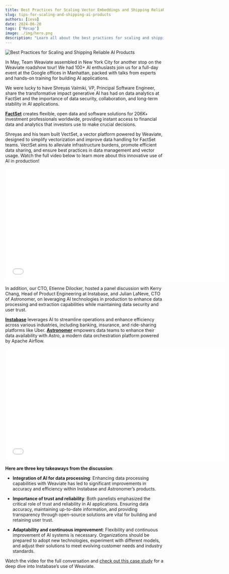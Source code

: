 ```yaml
---
title: Best Practices for Scaling Vector Embeddings and Shipping Reliable AI Products
slug: tips-for-scaling-and-shipping-ai-products
authors: [ieva]
date: 2024-06-20
tags: ['Recap']
image: ./img/hero.png
description: "Learn all about the best practices for scaling and shipping reliable AI products!"
---
```


![Best Practices for Scaling and Shipping Reliable AI Products](./img/hero.png)

In May, Team Weaviate assembled in New York City for another stop on the Weaviate roadshow tour! We had 100+ AI enthusiasts join us for a full-day event at the Google offices in Manhattan, packed with talks from experts and hands-on training for building AI applications. 

We were lucky to have Shreyas Valmiki, VP, Principal Software Engineer, share the transformative impact generative AI has had on data analytics at FactSet and the importance of data security, collaboration, and long-term stability in AI applications.

[**FactSet**](https://www.factset.com/) creates flexible, open data and software solutions for 206K+ investment professionals worldwide, providing instant access to financial data and analytics that investors use to make crucial decisions. 

Shreyas and his team built VectSet, a vector platform powered by Weaviate, designed to simplify vectorization and improve data handling for FactSet teams. VectSet aims to alleviate infrastructure burdens, promote efficient data sharing, and ensure best practices in data management and vector usage. Watch the full video below to learn more about this innovative use of AI in production!

<div className="youtube">
    <iframe src="//youtube.com/embed/GRBqSFLKCEg" 
    frameBorder="0"
    width="700"
    height="360" 
    allowFullScreen></iframe>
</div>

In addition, our CTO, Etienne Dilocker, hosted a panel discussion with Kerry Chang, Head of Product Engineering at Instabase, and Julian LaNeve, CTO of Astronomer, on leveraging AI technologies in production to enhance data processing and extraction capabilities while maintaining data security and user trust. 

[**Instabase**](https://instabase.com/) leverages AI to streamline operations and enhance efficiency across various industries, including banking, insurance, and ride-sharing platforms like Uber. [**Astronomer**](https://www.astronomer.io/) empowers data teams to enhance their data availability with Astro, a modern data orchestration platform powered by Apache Airflow.

<div className="youtube">
    <iframe src="//youtube.com/embed/DNWOs9XumZQ" 
    frameBorder="0"
    width="700"
    height="360" 
    allowFullScreen></iframe>
</div>

**Here are three key takeaways from the discussion**:
* **Integration of AI for data processing**: Enhancing data processing capabilities with Weaviate has led to significant improvements in accuracy and efficiency within Instabase and Astronomer’s products.

* **Importance of trust and reliability**: Both panelists emphasized the critical role of trust and reliability in AI applications. Ensuring data accuracy, maintaining up-to-date information, and providing transparency through open-source solutions are vital for building and retaining user trust.

* **Adaptability and continuous improvement**: Flexibility and continuous improvement of AI systems is necessary. Organizations should be prepared to adopt new technologies, experiment with different models, and adjust their solutions to meet evolving customer needs and industry standards.

Watch the video for the full conversation and [check out this case study](/case-studies/instabase) for a deep dive into Instabase’s use of Weaviate.



<WhatsNext />
